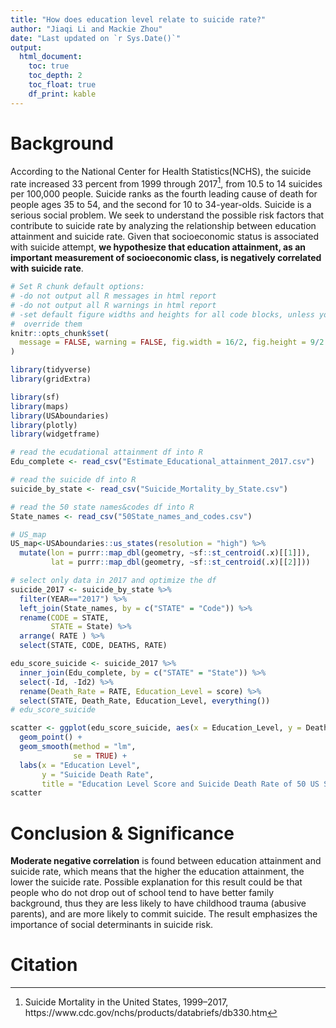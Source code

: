 ```yaml
---
title: "How does education level relate to suicide rate?"
author: "Jiaqi Li and Mackie Zhou"
date: "Last updated on `r Sys.Date()`"
output:
  html_document:
    toc: true
    toc_depth: 2
    toc_float: true
    df_print: kable
---
```


# Background

According to the National Center for Health Statistics(NCHS), the suicide rate increased 33 percent from 1999 through 2017^[Suicide Mortality in the United States, 1999–2017, https://www.cdc.gov/nchs/products/databriefs/db330.htm], from 10.5 to 14 suicides per 100,000 people. Suicide ranks as the fourth leading cause of death for people ages 35 to 54, and the second for 10 to 34-year-olds. Suicide is a serious social problem. We seek to understand the possible risk factors that contribute to suicide rate by analyzing the relationship between education attainment and suicide rate. Given that socioeconomic status is associated with suicide attempt, __we hypothesize that education attainment, as an important measurement of socioeconomic class, is negatively correlated with suicide rate__.


```r
# Set R chunk default options:
# -do not output all R messages in html report
# -do not output all R warnings in html report
# -set default figure widths and heights for all code blocks, unless you 
#  override them
knitr::opts_chunk$set(
  message = FALSE, warning = FALSE, fig.width = 16/2, fig.height = 9/2
)
```

```r
library(tidyverse)
library(gridExtra)

library(sf)
library(maps)
library(USAboundaries)
library(plotly)
library(widgetframe)

# read the ecudational attainment df into R
Edu_complete <- read_csv("Estimate_Educational_attainment_2017.csv")

# read the suicide df into R
suicide_by_state <- read_csv("Suicide_Mortality_by_State.csv")

# read the 50 state names&codes df into R
State_names <- read_csv("50State_names_and_codes.csv")

# US_map
US_map<-USAboundaries::us_states(resolution = "high") %>%
  mutate(lon = purrr::map_dbl(geometry, ~sf::st_centroid(.x)[[1]]),
         lat = purrr::map_dbl(geometry, ~sf::st_centroid(.x)[[2]]))

```


```r
# select only data in 2017 and optimize the df
suicide_2017 <- suicide_by_state %>% 
  filter(YEAR=="2017") %>% 
  left_join(State_names, by = c("STATE" = "Code")) %>% 
  rename(CODE = STATE,
         STATE = State) %>%
  arrange( RATE ) %>% 
  select(STATE, CODE, DEATHS, RATE)

edu_score_suicide <- suicide_2017 %>% 
  inner_join(Edu_complete, by = c("STATE" = "State")) %>% 
  select(-Id, -Id2) %>% 
  rename(Death_Rate = RATE, Education_Level = score) %>% 
  select(STATE, Death_Rate, Education_Level, everything())
# edu_score_suicide

scatter <- ggplot(edu_score_suicide, aes(x = Education_Level, y = Death_Rate)) +
  geom_point() +
  geom_smooth(method = "lm", 
              se = TRUE) +
  labs(x = "Education Level",
       y = "Suicide Death Rate",
       title = "Education Level Score and Suicide Death Rate of 50 US States in 2017")
scatter
```

# Conclusion & Significance

__Moderate negative correlation__ is found between education attainment and suicide rate, which means that the higher the education attainment, the lower the suicide rate. Possible explanation for this result could be that people who do not drop out of school tend to have better family background, thus they are less likely to have childhood trauma (abusive parents), and are more likely to commit suicide. The result emphasizes the importance of social determinants in suicide risk. 

# Citation